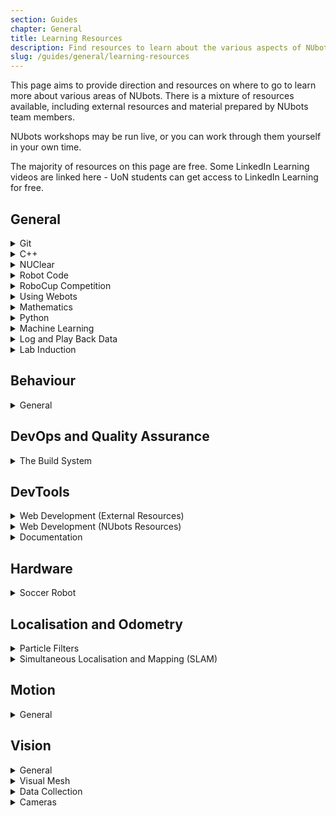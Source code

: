 ```yaml
---
section: Guides
chapter: General
title: Learning Resources
description: Find resources to learn about the various aspects of NUbots.
slug: /guides/general/learning-resources
---
```


This page aims to provide direction and resources on where to go to learn more about various areas of NUbots. There is a mixture of resources available, including external resources and material prepared by NUbots team members.

NUbots workshops may be run live, or you can work through them yourself in your own time.

The majority of resources on this page are free. Some LinkedIn Learning videos are linked here - UoN students can get access to LinkedIn Learning for free.

## General

<details>
<summary>Git</summary>

The NUbots team uses Git and GitHub in its development workflow. Almost any project done on the NUbots team involves using Git and GitHub.

**Reading:**

- [Git and PR Workflow](/guides/general/git) [NUbook]

**Tutorials:**

- [Git and the PR workflow](https://github.com/NUbots/GitDemos) [NUbots Workshop]

</details>

<details>
<summary> C++ </summary>

The C++ programming language is used in the main robot codebase. Modern C++ and advanced C++ concepts are used in the codebase.

**Reading:**

- [C++ Documentation](https://en.cppreference.com/)

**Videos:**

- [C++ Basics](https://www.linkedin.com/learning/c-plus-plus-essential-training) [LinkedIn Learning]
- [C++ Advanced Topics](https://www.linkedin.com/learning/c-plus-plus-advanced-topics?u=75842122) [LinkedIn Learning]
- [CppCon](https://www.youtube.com/user/CppCon) (general interest C++ topics) [YouTube]

**Tutorials:**

- [Modern C++](https://github.com/NUbots/NULearning/blob/master/cpp/moderncpp.md) [NUbots Workshop]

</details>

<details>
<summary>NUClear</summary>

The NUbots robot code uses the NUClear framework. Anyone developing robot code needs to learn how to work with NUClear. NUClear was created at NUbots as part of a Software Engineering FYP.

**Reading:**

- [Official NUClear Documentation](https://readthedocs.org/projects/nuclear/)
- [NUClear](/system/foundations/nuclear) [NUbook]

**Videos:**

- [NUClear Basic Concepts](https://www.youtube.com/watch?v=Bx4yU-eA6bk&t=17m00s) [YouTube]
- [NUClear Example](https://www.youtube.com/watch?v=Bx4yU-eA6bk&t=32m00s) [YouTube]

**References:**

- [NUClear](https://github.com/Fastcode/NUClear) [GitHub]
- [NUClear Roles](https://github.com/Fastcode/NUClearRoles) [GitHub]
- [NUClearNet](https://github.com/Fastcode/NUClearNet.js) [GitHub]
- [NUClearExample](https://github.com/Fastcode/NUClearExample) [GitHub]

</details>

<details>
<summary>Robot Code</summary>

**Reading:**

- [Getting Started](/guides/main/getting-started) [NUbook]
- [System Overview](/system/foundations/overview) [NUbook]
- [Troubleshooting](/guides/general/troubleshooting) [NUbook]
- [Glossary](/guides/general/glossary) [NUbook]

**References:**

- [Robot Code](https://github.com/NUbots/NUbots) [GitHub]

</details>

<details>
<summary> RoboCup Competition </summary>

**Reading:**

- [RoboCup Resources](/team/robocup/resources) [NUbook]

**Videos:**

- [Referee Training Video](https://www.youtube.com/watch?v=HHOtAklrcJU) [YouTube]
- [RoboCupSoccer Overview](https://www.youtube.com/watch?v=BN7t9dTbRyI) [YouTube]

</details>

<details>
<summary>Using Webots</summary>

The Webots simulator is used in some RoboCup competitions and is the simulator we use to aid in development of the robots.

**Reading:**

- [Setting up Webots](/guides/tools/webots-setup)
- [Webots User Guide](https://cyberbotics.com/doc/guide/index)

**References:**

- [NUWebots](https://github.com/NUbots/NUWebots) [GitHub]
- [Webots (Original Version)](https://github.com/cyberbotics/webots) [GitHub]
- [Webots (TC Version)](https://github.com/RoboCup-Humanoid-TC/webots) [GitHub]

</details>

<details>
<summary> Mathematics </summary>

Mathematics is an integral part of any robotics system.

**Reading:**

- [Mathematics](/system/foundations/mathematics#linear-algebra) [NUbook]
- [Eigen C++ Linear Algebra Library](http://eigen.tuxfamily.org/dox/)
- [Wolfram Mathworld](http://mathworld.wolfram.com/)

**Videos:**

- [3Blue1Brown: Essence of Linear Algebra](https://www.youtube.com/playlist?list=PLZHQObOWTQDPD3MizzM2xVFitgF8hE_ab)
- [MIT Open Courseware: Linear Algebra](https://ocw.mit.edu/courses/mathematics/18-06-linear-algebra-spring-2010/video-lectures/)

**References:**

- [Wolfram Alpha](https://www.wolframalpha.com/)
- [Eigen Source](https://gitlab.com/libeigen/eigen)

</details>

<details>
<summary> Python </summary>

Python is used to create tools in the main robot codebase.

**Videos:**

- [Python Essential Training](https://www.linkedin.com/learning/python-essential-training-2/) [LinkedIn Learning]

</details>

<details>
<summary> Machine Learning </summary>

Primarily used in the vision system, but could be used in any system.

**Videos:**

- [3Blue1Brown: Neural Networks](https://www.youtube.com/playlist?list=PLZHQObOWTQDNU6R1_67000Dx_ZCJB-3pi) [YouTube]
- [DeepLizard: Machine Learning & Deep Learning Fundamentals](https://www.youtube.com/watch?v=gZmobeGL0Yg&list=PLZbbT5o_s2xq7LwI2y8_QtvuXZedL6tQU) [YouTube]

**References:**

- [Official TensorFlow Documentation](https://www.tensorflow.org/overview)

</details>

<details>
<summary> Log and Play Back Data </summary>

**Reading:**

- [Data Recording and Playback Guide](/guides/main/data-recording-playback) [NUbook]
- [Logging](/system/subsystems/logging) [NUbook]

</details>

<details>
<summary> Lab Induction </summary>

The lab induction must be completed before getting swipe card access to the lab.

**Reading:**

- [Lab Induction](/team/induction) [NUbook]

**Tutorials:**

- NUbots lab inductions are run for new team members after they join.

</details>

## Behaviour

<details>
<summary>General</summary>

**Reading:**

- [Behaviour](/system/subsystems/behaviour) [NUbook]

**References:**

- [GameController](https://github.com/RoboCup-Humanoid-TC/GameController) [GitHub]
- [Communication Protocol](https://github.com/RoboCup-Humanoid-TC/RobocupProtocol) [GitHub]

</details>

## DevOps and Quality Assurance

<details>
<summary> The Build System </summary>

**Reading:**

- [Build System](/system/foundations/build-system) [NUbook]
- [Configuration and Script System](/system/foundations/config-script) [NUbook]
- [Modern CMake](https://cliutils.gitlab.io/modern-cmake/)
- [ArchWiki](https://wiki.archlinux.org/)
- [Docker Deep Dive](https://books.google.com.au/books/about/Docker_Deep_Dive.html?id=860yswEACAAJ) [Book]

**Tutorials:**

- [Official CMake Tutorial](https://cmake.org/cmake/help/latest/guide/tutorial/index.html)

**References:**

- [Official Catch Documentation](https://github.com/catchorg/Catch2/blob/devel/docs/Readme.md)

</details>

## DevTools

<details>
<summary> Web Development (External Resources) </summary>

Web Development is used in the creation of [NUbook](/system/tools/nubook), which uses JavaScript, Gatsby and Tailwind, and [NUsight](/system/tools/nusight), which uses TypeScript, React and MobX. By working on these systems and going through these resources, you will gain valuable real world skill and experience that is often sought out in industry.

**Videos:**

- [egghead.io: MobX](https://egghead.io/courses/manage-complex-state-in-react-apps-with-mobx)

**Tutorials:**

- [The Modern JavaScript Tutorial](https://javascript.info/)
- [Official Node.js Tutorial](https://nodejs.dev/learn)
- [egghead.io: A Beginner's Guide to React](https://egghead.io/courses/the-beginner-s-guide-to-react)
- [Official Webpack Tutorial](https://webpack.js.org/guides/getting-started/)

**References:**

- [MDN Web Docs: JavaScript Resources](https://developer.mozilla.org/en-US/docs/Web/JavaScript)
- [Official TypeScript Documentation](https://www.typescriptlang.org/docs/handbook/)
- [Official React Documentation](https://reactjs.org/)
- [Official MobX Documentation](https://mobx.js.org/README.html)
- [Official Gatsby Documentation](https://www.gatsbyjs.com/docs/)
- [Official Tailwind Documentation](https://tailwindcss.com/docs)

</details>

<details>
<summary> Web Development (NUbots Resources) </summary>

**Reading:**

- [NUsight](/system/tools/nusight) [NUbook]

**References:**

- [NUsight](https://github.com/NUbots/NUbots/tree/master/nusight2) [GitHub]
- [NUbook](https://github.com/NUbots/NUbook) [GitHub]

</details>

<details>
<summary> Documentation </summary>

Since NUbots is a student organisation, high turnover is unavoidable. To help combat the issues this creates, good documentation is key to the success of the team. This includes low level documentation in the form of code comments and high level documentation in the form of NUbook pages.

**Reading:**

- [NUbook](/system/tools/nubook) [NUbook]
- [Australian Network on Disability: A Beginner's Guide to Accessible Content](https://www.and.org.au/pages/a-beginners-guide-to-accessible-content.html)

**Tutorials:**

- [Google Technical Writing Course](https://developers.google.com/tech-writing) - free, in-class sessions are open to the public!

</details>

## Hardware

<details>
<summary>Soccer Robot</summary>

**Reading:**

- [Hardware Overview and Specifications](/system/hardware/overview) [NUbook]
- [Input](/system/subsystems/input) [NUbook]
- [Flashing a Robot](/guides/hardware/flashing) [NUbook]

**References:**

- [NUware](https://github.com/NUbots/NUware) [GitHub]

</details>

## Localisation and Odometry

<details>
<summary> Particle Filters </summary>

**Videos:**

- [Introduction to Autonomous Navigation](https://www.youtube.com/watch?v=Fw8JQ5Q-ZwU) [YouTube]
- [Understanding the Particle Filter](https://www.youtube.com/watch?v=NrzmH_yerBU) [YouTube]
- [Monte Carlo Localisation and Particle Filters](https://www.youtube.com/watch?v=MsYlueVDLI0) [YouTube]

</details>

<details>
<summary> Simultaneous Localisation and Mapping (SLAM) </summary>

**Videos:**

- [Introduction to SLAM](https://www.youtube.com/watch?v=saVZtgPyyJQ) [YouTube]

</details>

## Motion

<details> 
<summary>General</summary>

**Reading:**

- [Motion](/system/subsystems/motion) [NUbook]
- [Running and Tuning Scripts](/guides/main/tuning-and-running-scripts) [NUbook]

**References:**

- [Simscape](https://github.com/NUbots/Simscape) [GitHub]

</details>

## Vision

<details>
<summary>General</summary>

**Reading:**

- [Vision](/system/subsystems/vision) [NUbook]
- [Maintaining the Vision Subsystem](/guides/main/maintaining-subsystems#vision) [NUbook]

</details>

<details> 
<summary>Visual Mesh</summary>

**Reading:**

- [Visual Mesh Getting Started](/guides/tools/visualmesh) [NUbook]

**References:**

- [Visual Mesh](https://github.com/Fastcode/VisualMesh) [GitHub]

</details>

<details>
<summary>Data Collection</summary>

**Reading:**

- [NUpbr](/system/tools/nupbr) [NUbook]

**References:**

- [NUpbr](https://github.com/NUbots/NUpbr) [GitHub]

</details>

<details>
<summary>Cameras</summary>

**Reading:**

- [Hardware Overview # Cameras](/system/hardware/overview#cameras) [NUbook]
- [Input # Cameras](/system/subsystems/input#cameras) [NUbook]
- [Camera Calibration Guide](/guides/main/camera-calibration) [NUbook]

</details>
